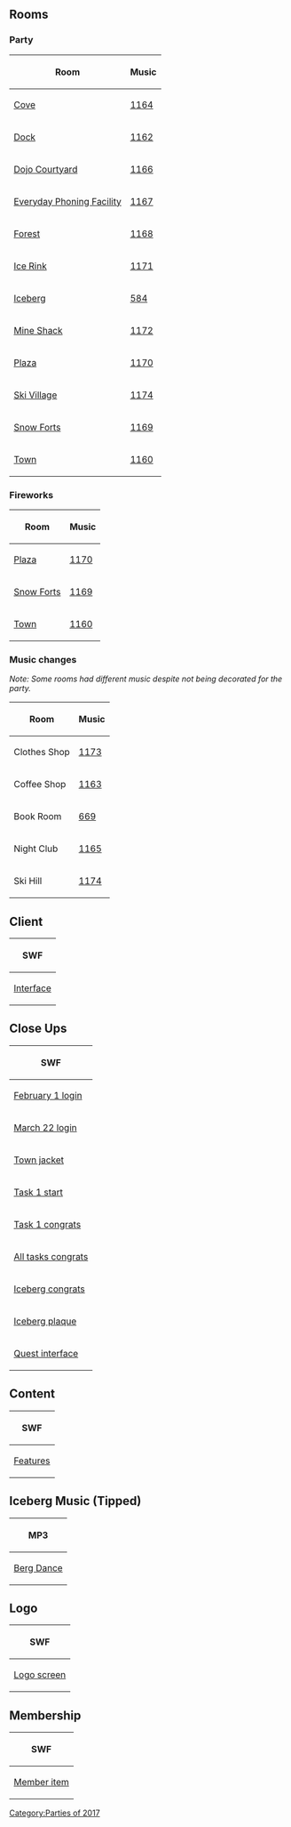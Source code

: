 {{CPW|Waddle On Party|Festa Pinguinando}}

==Rooms==
===Party===
{|class="wikitable" style="margin: 1em auto;"
!Room!!Music
|-
|[[Media:RoomsCove-WaddleOnParty.swf|Cove]]||[[Media:Music1164.swf|1164]]
|-
|[[Media:RoomsDock-WaddleOnParty.swf|Dock]]||[[Media:Music1162.swf|1162]]
|-
|[[Media:RoomsDojoext-WaddleOnParty.swf|Dojo Courtyard]]||[[Media:Music1166.swf|1166]]
|-
|[[Media:RoomsAgentlobbymulti-WaddleOnParty.swf|Everyday Phoning Facility]]||[[Media:Music1167.swf|1167]]
|-
|[[Media:RoomsForest-WaddleOnParty.swf|Forest]]||[[Media:Music1168.swf|1168]]
|-
|[[Media:RoomsRink-WaddleOnParty.swf|Ice Rink]]||[[Media:Music1171.swf|1171]]
|-
|[[Media:RoomsBerg-WaddleOnParty.swf|Iceberg]]||[[Media:Music584.swf|584]]
|-
|[[Media:RoomsShack-WaddleOnParty.swf|Mine Shack]]||[[Media:Music1172.swf|1172]]
|-
|[[Media:RoomsPlaza-WaddleOnParty.swf|Plaza]]||[[Media:Music1170.swf|1170]]
|-
|[[Media:RoomsVillage-WaddleOnParty.swf|Ski Village]]||[[Media:Music1174.swf|1174]]
|-
|[[Media:RoomsForts-WaddleOnParty.swf|Snow Forts]]||[[Media:Music1169.swf|1169]]
|-
|[[Media:RoomsTown-WaddleOnParty.swf|Town]]||[[Media:Music1160.swf|1160]]
|}

===Fireworks===
{|class="wikitable" style="margin: 1em auto;"
!Room!!Music
|-
|[[Media:RoomsPlaza-WaddleOnParty 2.swf|Plaza]]||[[Media:Music1170.swf|1170]]
|-
|[[Media:RoomsForts-WaddleOnParty 2.swf|Snow Forts]]||[[Media:Music1169.swf|1169]]
|-
|[[Media:RoomsTown-WaddleOnParty 2.swf|Town]]||[[Media:Music1160.swf|1160]]
|}

===Music changes===
''Note: Some rooms had different music despite not being decorated for the party.''
{|class="wikitable" style="margin: 1em auto;"
!Room!!Music
|-
|Clothes Shop||[[Media:Music1173.swf|1173]]
|-
|Coffee Shop||[[Media:Music1163.swf|1163]]
|-
|Book Room||[[Media:Music669 2.swf|669]]
|-
|Night Club||[[Media:Music1165.swf|1165]]
|-
|Ski Hill||[[Media:Music1174.swf|1174]]
|}

==Client==
{|class="wikitable" style="margin: 1em auto;"
!SWF
|-
|[[Media:ClientInterface-WaddleOnParty.swf|Interface]]
|}

==Close Ups==
{|class="wikitable" style="margin: 1em auto; text-align: center;"
!colspan="7"|SWF
|-
|colspan="7"|[[Media:Close ups170201 character dialogue login-WaddleOnParty.swf|February 1 login]]
|-
|colspan="7"|[[Media:Close ups170322 character dialogue login-WaddleOnParty.swf|March 22 login]]
|-
|colspan="7"|[[Media:Close ups170104 dialogue town jacket-WaddleOnParty.swf|Town jacket]]
|-
|[[Media:Close ups170201 dialogue task1 start-WaddleOnParty.swf|Task 1 start]]||[[Media:Close ups170201 dialogue task2 start-WaddleOnParty.swf|Task 2 start]]||[[Media:Close ups170201 dialogue task3 start-WaddleOnParty.swf|Task 3 start]]||[[Media:Close ups170201 dialogue task4 start-WaddleOnParty.swf|Task 4 start]]||[[Media:Close ups170201 dialogue task5 start-WaddleOnParty.swf|Task 5 start]]||[[Media:Close ups170201 dialogue task6 start-WaddleOnParty.swf|Task 6 start]]||[[Media:Close ups170201 dialogue task7 start-WaddleOnParty.swf|Task 7 start]]
|-
|[[Media:Close ups170201 dialogue task1 congrats-WaddleOnParty.swf|Task 1 congrats]]||[[Media:Close ups170201 dialogue task2 congrats-WaddleOnParty.swf|Task 2 congrats]]||[[Media:Close ups170201 dialogue task3 congrats-WaddleOnParty.swf|Task 3 congrats]]||[[Media:Close ups170201 dialogue task4 congrats-WaddleOnParty.swf|Task 4 congrats]]||[[Media:Close ups170201 dialogue task5 congrats-WaddleOnParty.swf|Task 5 congrats]]||[[Media:Close ups170201 dialogue task6 congrats-WaddleOnParty.swf|Task 6 congrats]]||[[Media:Close ups170201 dialogue task7 congrats-WaddleOnParty.swf|Task 7 congrats]]
|-
|colspan="7"|[[Media:Close ups170201 dialogue alltasks congrats-WaddleOnParty.swf|All tasks congrats]]
|-
|colspan="7"|[[Media:Close ups170201 dialogue iceberg congrats-WaddleOnParty.swf|Iceberg congrats]]
|-
|colspan="7"|[[Media:Close ups170201 dialogue iceberg plaque-WaddleOnParty.swf|Iceberg plaque]]
|-
|colspan="7"|[[Media:Close upsQuest interface-WaddleOnParty.swf|Quest interface]]
|}

==Content==
{|class="wikitable" style="margin: 1em auto;"
!colspan="5"|SWF
|-
|[[Media:ContentFeatures-WaddleOnParty.swf|Features]]||[[Media:ContentInterface-WaddleOnParty.swf|Interface]]||[[Media:ContentParty-WaddleOnParty.swf|Party]]||[[Media:ContentParty icon-WaddleOnParty.swf|Party icon]]||[[Media:ContentPrompts-WaddleOnParty.swf|Prompts]]
|}

==Iceberg Music (Tipped)==
{|class="wikitable" style="margin: 1em auto;"
!MP3
|-
|[[Media:MusicMUS Berg Dance.mp3|Berg Dance]]
|}

==Logo==
{|class="wikitable" style="margin: 1em auto;"
!SWF
|-
|[[Media:LogoLogo-WaddleOnParty.swf|Logo screen]]
|}

==Membership==
{|class="wikitable" style="margin: 1em auto;"
!SWF
|-
|[[Media:MembershipParty1-WaddleOnParty.swf|Member item]]
|}

{{Parties}}
[[Category:Parties of 2017]]
